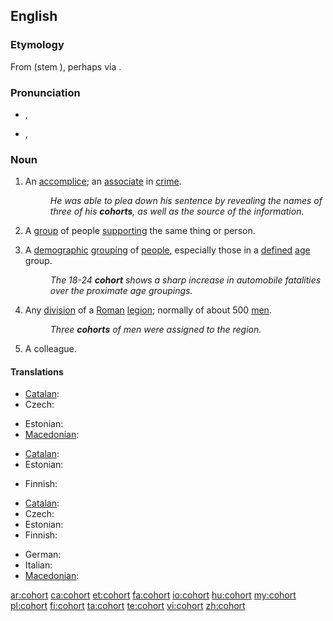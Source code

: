 ==English==
{{wikipedia}}

===Etymology===
From {{etyl|la}} {{term|cohors|lang=la}} (stem {{term|cohort-|lang=la}}), perhaps via {{etyl|fro}} {{term|cohorte|lang=fro}}.

===Pronunciation===
* {{a|UK}} {{IPA|/'kəʊ.hɔː(ɹ)t/}}, {{SAMPA|/"k@U.h@U.hO:(r)t/}}
* {{a|US}} {{IPA|/ˈkoʊ̯.hɔɹt/}}, {{SAMPA|/"koU.hOrt/}}

===Noun===
{{en-noun}}
# An [[accomplice]]; an [[associate]] in [[crime]].
#: ''He was able to plea down his sentence by revealing the names of three of his '''cohorts''', as well as the source of the information.''
# A [[group]] of people [[support]]ing the same thing or person.
# {{statistics}} A [[demographic]] [[grouping]] of [[people]], especially those in a [[defined]] [[age]] group.
#: ''The 18-24 '''cohort''' shows a sharp increase in automobile fatalities over the proximate age groupings.''
# {{military|history}} Any [[division]] of a [[Roman]] [[legion]]; normally of about 500 [[men]].
#: ''Three '''cohorts''' of men were assigned to the region.''
# A colleague.

{{rfex}}

====Translations====
{{trans-top|group of people supporting the same thing or person}}
* [[Catalan]]: {{t+|ca|cohort}}
* Czech: {{t-|cs|kohorta|f}}
{{trans-mid}}
* Estonian: {{t-|et|kohort}}
* [[Macedonian]]: {{t|mk|истомисленици|m|p|tr=istomislénici}}
{{trans-bottom}}

{{trans-top|demographic grouping of people}}
* [[Catalan]]: {{t+|ca|cohort}}
* Estonian: {{t-|et|kohort}}
{{trans-mid}}
* Finnish: {{t+|fi|kohortti}}
{{trans-bottom}}

{{trans-top|division of Roman legion}}
* [[Catalan]]: {{t+|ca|cohort}}
* Czech: {{t-|cs|kohorta|f}}
* Estonian: {{t-|et|kohort}}
* Finnish: {{t+|fi|kohortti}}
{{trans-mid}}
* German: {{t-|de|Kohorte|f}}
* Italian: {{t-|it|coorte}}
* [[Macedonian]]: {{t|mk|кохорт|m|tr=kóhort}}
{{trans-bottom}}

[[ar:cohort]]
[[ca:cohort]]
[[et:cohort]]
[[fa:cohort]]
[[io:cohort]]
[[hu:cohort]]
[[my:cohort]]
[[pl:cohort]]
[[fi:cohort]]
[[ta:cohort]]
[[te:cohort]]
[[vi:cohort]]
[[zh:cohort]]